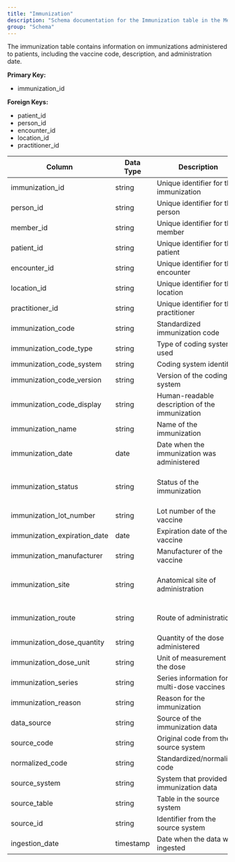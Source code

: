 ```yaml
---
title: "Immunization"
description: "Schema documentation for the Immunization table in the Metriport data model"
group: "Schema"
---
```


The immunization table contains information on immunizations administered to patients, including the vaccine code, description, and administration date.

**Primary Key:**
* immunization_id

**Foreign Keys:**
* patient_id
* person_id
* encounter_id
* location_id
* practitioner_id

| Column | Data Type | Description | Terminology |
| ------ | --------- | ----------- | ----------- |
| immunization_id | string | Unique identifier for the immunization | - |
| person_id | string | Unique identifier for the person | - |
| member_id | string | Unique identifier for the member | - |
| patient_id | string | Unique identifier for the patient | - |
| encounter_id | string | Unique identifier for the encounter | - |
| location_id | string | Unique identifier for the location | - |
| practitioner_id | string | Unique identifier for the practitioner | - |
| immunization_code | string | Standardized immunization code | CVX, SNOMED CT |
| immunization_code_type | string | Type of coding system used | cvx, snomed-ct |
| immunization_code_system | string | Coding system identifier | - |
| immunization_code_version | string | Version of the coding system | - |
| immunization_code_display | string | Human-readable description of the immunization | - |
| immunization_name | string | Name of the immunization | - |
| immunization_date | date | Date when the immunization was administered | - |
| immunization_status | string | Status of the immunization | completed, entered-in-error, not-done |
| immunization_lot_number | string | Lot number of the vaccine | - |
| immunization_expiration_date | date | Expiration date of the vaccine | - |
| immunization_manufacturer | string | Manufacturer of the vaccine | - |
| immunization_site | string | Anatomical site of administration | left_arm, right_arm, left_thigh, right_thigh |
| immunization_route | string | Route of administration | intramuscular, subcutaneous, oral, nasal |
| immunization_dose_quantity | string | Quantity of the dose administered | - |
| immunization_dose_unit | string | Unit of measurement for the dose | - |
| immunization_series | string | Series information for multi-dose vaccines | - |
| immunization_reason | string | Reason for the immunization | routine, travel, outbreak |
| data_source | string | Source of the immunization data | claims, clinical, ehr |
| source_code | string | Original code from the source system | - |
| normalized_code | string | Standardized/normalized code | - |
| source_system | string | System that provided the immunization data | - |
| source_table | string | Table in the source system | - |
| source_id | string | Identifier from the source system | - |
| ingestion_date | timestamp | Date when the data was ingested | - |
